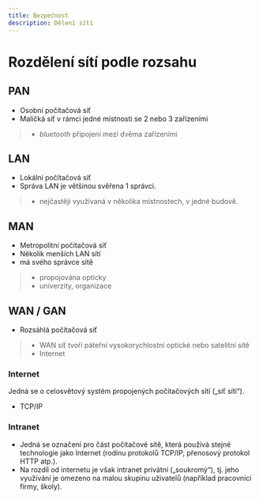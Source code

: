 ```yaml
---
title: Bezpečnost
description: Dělení sítí
---
```


<!-- Zkontrolovat učitelem -->

# Rozdělení sítí podle rozsahu

## PAN
- Osobní počítačová síť
- Maličká síť v rámci jedné místnosti se 2 nebo 3 zařízeními
> - *bluetooth* připojení mezi dvěma zařízeními

## LAN
- Lokální počítačová síť
- Správa LAN je většinou svěřena 1 správci.
> - nejčastěji využívaná v několika místnostech, v jedné budově.

## MAN
- Metropolitní počítačová síť
- Několik menších LAN sítí 
- má svého správce sítě
> - propojována opticky 
> - univerzity, organizace 

## WAN / GAN
- Rozsáhlá počítačová síť
> - WAN síť tvoří páteřní vysokorychlostní optické nebo satelitní sítě
> - Internet

### Internet
Jedná se o celosvětový systém propojených počítačových sítí („síť sítí“).
- TCP/IP

### Intranet
- Jedná se označení pro část počítačové sítě, která používá stejné technologie jako Internet (rodinu protokolů TCP/IP, přenosový protokol HTTP atp.). 
- Na rozdíl od internetu je však intranet privátní („soukromý“), tj. jeho využívání je omezeno na malou skupinu uživatelů (například pracovníci firmy, školy).
